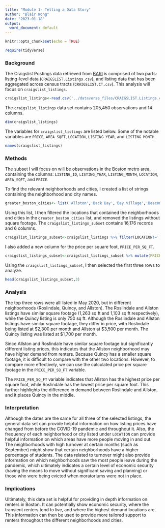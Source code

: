 ```yaml
---
title: "Module 1- Telling a Data Story"
author: "Blair Wong"
date: "2023-01-18"
output:
  word_document: default
---
```


```r
knitr::opts_chunk$set(echo = TRUE)
```

```r
require(tidyverse)
```

### Background

The Craigslist Postings data retrieved from [BARI](https://dataverse.harvard.edu/dataset.xhtml?persistentId=doi:10.7910/DVN/52WSPT) is comprised of two parts: listing-level data (`CRAIGSLIST.Listings.csv`), and listing data that has been aggregated across census tracts (`CRAIGSLIST.CT.csv`). This analysis will focus on `craigslist_listings`. 

```r
craigslist_listings<-read.csv('../dataverse_files/CRAIGSLIST.Listings.csv')
```

The `craigslist_listings` data set contains 205,450 observations and 14 columns.

```r
dim(craigslist_listings)
```

The variables for `craigslist_listings` are listed below. Some of the notable variables are `PRICE`, `AREA_SQFT`, `LOCATION`, `LISTING_YEAR`, and `LISTING_MONTH`.

```r
names(craigslist_listings)
```

### Methods

The subset I will focus on will be observations in the Boston metro area, containing the columns: `LISTING_ID`, `LISTING_YEAR`, `LISTING_MONTH`, `LOCATION`, `AREA_SQFT`, and `PRICE`.

To find the relevant neighborhoods and cities, I created a list of strings containing the neighborhood and city names.

```r
greater_boston_cities<- list('Allston','Back Bay','Bay Village','Beacon Hill','Brighton','Charlestown','Chinatown','Dorchester','Downtown','East Boston','Fenway-Kenmore','Hyde Park','Jamaica Plain','Mattapan','Mission Hill','North End','Roslindale','Roxbury','South Boston','South End','West End','West Roxbury', 'Wharf District','Cambridge','Somerville','Everett','Chelsea','Revere','Quincy','Watertown','Brookline')
```

Using this list, I then filtered the locations that contained the neighborhoods and cities in the `greater_boston_cities` list, and removed the listings without square footage. The `craigslist_listings_subset` contains 16,176 records and 6 columns.

```r
craigslist_listings_subset<-craigslist_listings %>% filter(LOCATION!='',LOCATION %in% greater_boston_cities,!is.na(AREA_SQFT)) %>% select(LISTING_ID,LISTING_YEAR,LISTING_MONTH,LOCATION,AREA_SQFT,PRICE)
```

I also added a new column for the price per square foot, `PRICE_PER_SQ_FT`.

```r
craigslist_listings_subset<-craigslist_listings_subset %>% mutate(PRICE_PER_SQ_FT=PRICE/AREA_SQFT)
```

Using the `craigslist_listings_subset`, I then selected the first three rows to analyze.
```r
head(craigslist_listings_subset,3)
```

### Analysis

The top three rows were all listed in May 2020, but in different neighborhoods (Roslindale, Quincy, and Allston). The Roslindale and Allston listings have similar square footage (1,263 sq ft and 1,103 sq ft respectively), while the Quincy listing is only 750 sq ft. Although the Roslindale and Allston listings have similar square footage, they differ in price, with Roslindale being listed at $2,300 per month and Allston at $3,500 per month. The Quincy listing was listed at $1,700 per month.

Since Allston and Roslindale have similar square footage but significantly different listing prices, this indicates that the Allston neighborhood may have higher demand from renters. Because Quincy has a smaller square footage, it is difficult to compare with the other two locations. However, to compare more effectively, we can use the calculated price per square footage in the `PRICE_PER_SQ_FT` variable.

The `PRICE_PER_SQ_FT` variable indicates that Allston has the highest price per square foot, while Roslindale has the lowest price per square foot. This further highlights the difference in demand between Roslindale and Allston, and it places Quincy in the middle. 

### Interpretation

Although the dates are the same for all three of the selected listings, the general data set can provide helpful information on how listing prices have changed from before the COVID-19 pandemic and throughout it. Also, the frequency of each neighborhood or city listed under `LOCATION` can provide helpful information on which areas have more people moving in and out. The neighborhoods with high turnover at certain months (such as September) might show that certain neighborhoods have a higher percentage of students. The data related to turnover might also provide information on which neighborhoods saw the most people leave during the pandemic, which ultimately indicates a certain level of economic security (having the means to move without significant saving and planning) or those who were being evicted when moratoriums were not in place.

### Implications

Ultimately, this data set is helpful for providing in depth information on renters in Boston. It can potentially show economic security, where the transient renters tend to live, and where the highest demand locations are. This information can then be used to provide more tailored support to renters throughout the different neighborhoods and cities.